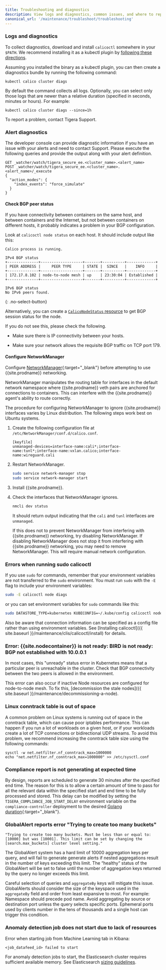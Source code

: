 ```yaml
---
title: Troubleshooting and diagnostics
description: View logs and diagnostics, common issues, and where to report issues in github.
canonical_url: '/maintenance/troubleshoot/troubleshooting'
---
```


### Logs and diagnostics

To collect diagnostics, download and install `calicoctl` somewhere in your `$PATH`. We recommend installing it as a kubectl plugin by [following these directions]({{site.baseurl}}/maintenance/clis/calicoctl/install#install-calicoctl-as-a-kubectl-plugin-on-a-single-host).

Assuming you installed the binary as a kubectl plugin, you can then create a diagnostics bundle by running the following command:

```
kubectl calico cluster diags
```

By default the command collects all logs. Optionally, you can select only those logs that are newer than a relative duration (specified in seconds, minutes or hours). For example:

```
kubectl calico cluster diags --since=1h
```

To report a problem, contact Tigera Support.

### Alert diagnostics

The developer console can provide diagnostic information if you
have an issue with your alerts and need to contact Support. Please
execute the following queries and provide the output along with your
alert definition.

```
GET _watcher/watch/tigera_secure_ee.<cluster_name>.<alert_name>
POST _watcher/watch/tigera_secure_ee.<cluster_name>.<alert_name>/_execute
{
  "action_modes": {
    "index_events": "force_simulate"
  }
}
```

#### Check BGP peer status

If you have connectivity between containers on the same host, and between
containers and the Internet, but not between containers on different hosts, it
probably indicates a problem in your BGP configuration.

Look at `calicoctl node status` on each host.  It should include output like this:

```
Calico process is running.

IPv4 BGP status
+--------------+-------------------+-------+----------+-------------+
| PEER ADDRESS |     PEER TYPE     | STATE |  SINCE   |    INFO     |
+--------------+-------------------+-------+----------+-------------+
| 172.17.8.102 | node-to-node mesh | up    | 23:30:04 | Established |
+--------------+-------------------+-------+----------+-------------+

IPv6 BGP status
No IPv6 peers found.
```
{: .no-select-button}

Alternatively, you can create a [`CalicoNodeStatus` resource]({{site.baseurl}}/reference/resources/caliconodestatus) to get BGP session status for the node.

If you do not see this, please check the following.

- Make sure there is IP connectivity between your hosts.

- Make sure your network allows the requisite BGP traffic on TCP port 179.

#### Configure NetworkManager

Configure [NetworkManager](https://help.ubuntu.com/community/NetworkManager){:target="_blank"} before
attempting to use {{site.prodname}} networking.

NetworkManager manipulates the routing table for interfaces in the default network
namespace where {{site.prodname}} veth pairs are anchored for connections to containers.
This can interfere with the {{site.prodname}} agent's ability to route correctly.

The procedure for configuring NetworkManager to ignore {{site.prodname}} interfaces
varies by Linux distribution. The following steps work best on Ubuntu systems.

1. Create the following configuration file at `/etc/NetworkManager/conf.d/calico.conf`.

   ```
   [keyfile]
   unmanaged-devices=interface-name:cali*;interface-name:tunl*;interface-name:vxlan.calico;interface-name:wireguard.cali
   ```

1. Restart NetworkManager.

   ```bash
   sudo service network-manager stop
   sudo service network-manager start
   ```

1. Install {{site.prodname}}.

1. Check the interfaces that NetworkManager ignores.

   ```bash
   nmcli dev status
   ```

   It should return output indicating that the `cali` and `tunl` interfaces
   are `unmanaged`.

   If this does not to prevent NetworkManager from interfering with {{site.prodname}} networking, try disabling NetworkManager. If disabling NetworkManager does not stop it from interfering with {{site.prodname}} networking, you may need to remove NetworkManager. This will require manual network configuration.

### Errors when running sudo calicoctl

If you use `sudo` for commands, remember that your environment variables are not transferred to the `sudo` environment.  You must run `sudo` with the `-E` flag to include your environment variables:

```bash
sudo -E calicoctl node diags
```

or you can set environment variables for `sudo` commands like this:

```bash
sudo DATASTORE_TYPE=kubernetes KUBECONFIG=~/.kube/config calicoctl node run
```

Also be aware that connection information can be specified as a config file rather than using environment variables.  See [Installing calicoctl]({{ site.baseurl }}/maintenance/clis/calicoctl/install)
for details.

### Error: {{site.nodecontainer}} is not ready: BIRD is not ready: BGP not established with 10.0.0.1

In most cases, this "unready" status error in Kubernetes means that a particular peer is unreachable in the cluster. Check that BGP connectivity between the two peers is allowed in the environment.

This error can also occur if inactive Node resources are configured for node-to-node mesh. To fix this, [decommission the stale nodes]({{ site.baseurl }}/maintenance/decommissioning-a-node).

### Linux conntrack table is out of space

A common problem on Linux systems is running out of space in the conntrack table, which can cause poor iptables performance. This can
happen if you run a lot of workloads on a given host, or if your workloads create a lot of TCP connections or bidirectional UDP streams. To avoid this problem, we recommend increasing the conntrack table size using the following commands:

    sysctl -w net.netfilter.nf_conntrack_max=1000000
    echo "net.netfilter.nf_conntrack_max=1000000" >> /etc/sysctl.conf

### Compliance report is not generating at expected time

By design, reports are scheduled to generate 30 minutes after the specified end time. The reason for this is to allow a certain amount of
time to pass for all the relevant data within the specified start and end time to be fully processed and stored. This delay can be modified
by setting the `TIGERA_COMPLIANCE_JOB_START_DELAY` environment variable on the `compliance-controller` deployment to the
desired [Golang duration](https://godoc.org/time#Duration){:target="_blank"}.

### GlobalAlert reports error "Trying to create too many buckets"

```
"Trying to create too many buckets. Must be less than or equal to: [10000] but was [10001]. This limit can be set by changing the [search.max_buckets] cluster level setting."
```

The GlobalAlert system has a hard limit of 10000 aggregation keys per
query, and will fail to generate generate alerts if nested aggregations
result in the number of keys exceeding this limit.  The “healthy“ status
of the GlobalAlert will be set to false until the number of aggregation
keys returned by the query no longer exceeds this limit.

Careful selection of queries and `aggregateBy` keys will mitigate this issue.
GlobalAlerts should consider the size of the keyspace used in the
`aggregateBy` field and order from least expansive to most. For example:
Namespace should precede pod name. Avoid aggregating by source or destination
port unless the query selects specific ports. Ephemeral ports used by clients
number in the tens of thousands and a single host can trigger this condition.

### Anomaly detection job does not start due to lack of resources

Error when starting job from Machine Learning tab in Kibana:
```
<job_datafeed_id> failed to start
```

For anomaly detection jobs to start, the Elasticsearch cluster requires sufficient available memory. See Elasticsearch [sizing guidelines]({{site.baseurl}}/maintenance/logstorage/log-storage-recommendations).
